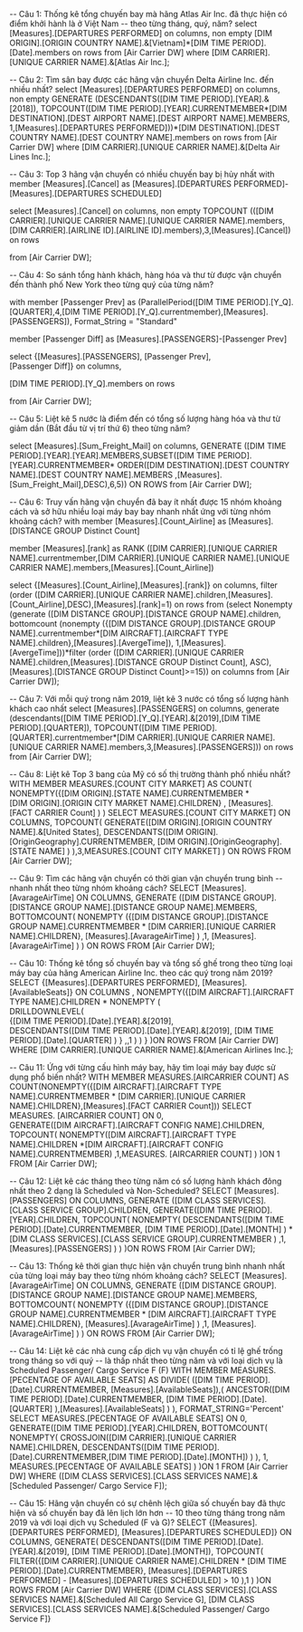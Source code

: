 ﻿-- Câu 1: Thống kê tổng chuyến bay mà hãng Atlas Air Inc. đã thực hiện có điểm khởi hành là ở Việt Nam 
--        theo từng tháng, quý, năm?
select [Measures].[DEPARTURES PERFORMED] on columns,
non empty [DIM ORIGIN].[ORIGIN COUNTRY NAME].&[Vietnam]*[DIM TIME PERIOD].[Date].members on rows
from [Air Carrier DW]
where [DIM CARRIER].[UNIQUE CARRIER NAME].&[Atlas Air Inc.];

-- Câu 2: Tìm sân bay được các hãng vận chuyển Delta Airline Inc. đến nhiều nhất?
select [Measures].[DEPARTURES PERFORMED] on columns,
non empty GENERATE (DESCENDANTS([DIM TIME PERIOD].[YEAR].&[2018]),
					TOPCOUNT([DIM TIME PERIOD].[YEAR].CURRENTMEMBER*[DIM DESTINATION].[DEST AIRPORT NAME].[DEST AIRPORT NAME].MEMBERS,
					1,[Measures].[DEPARTURES PERFORMED]))*[DIM DESTINATION].[DEST COUNTRY NAME].[DEST COUNTRY NAME].members 
					on rows
from [Air Carrier DW]
where [DIM CARRIER].[UNIQUE CARRIER NAME].&[Delta Air Lines Inc.];

-- Câu 3: Top 3 hãng vận chuyển có nhiều chuyến bay bị hủy nhất
with member [Measures].[Cancel] as
[Measures].[DEPARTURES PERFORMED]-[Measures].[DEPARTURES SCHEDULED]

select [Measures].[Cancel] on columns,
non empty TOPCOUNT (([DIM CARRIER].[UNIQUE CARRIER NAME].[UNIQUE CARRIER NAME].members,
					[DIM CARRIER].[AIRLINE ID].[AIRLINE ID].members),3,[Measures].[Cancel]) on rows

from [Air Carrier DW];

-- Câu 4: So sánh tổng hành khách, hàng hóa và thư từ được vận chuyển đến thành phố New York theo từng quý của từng năm?

with 
member [Passenger Prev] as
(ParallelPeriod([DIM TIME PERIOD].[Y_Q].[QUARTER],4,[DIM TIME PERIOD].[Y_Q].currentmember),[Measures].[PASSENGERS]), 
																						Format_String = "Standard"

member [Passenger Diff] as
[Measures].[PASSENGERS]-[Passenger Prev]

select {[Measures].[PASSENGERS],
		[Passenger Prev],	
		[Passenger Diff]} on columns,

[DIM TIME PERIOD].[Y_Q].members on rows

from [Air Carrier DW];

-- Câu 5: Liệt kê 5 nước là điểm đến có tổng số lượng hàng hóa và thư từ giảm dần (Bắt đầu từ vị trí thứ 6) theo từng năm?

select [Measures].[Sum_Freight_Mail] on columns,
GENERATE ([DIM TIME PERIOD].[YEAR].[YEAR].MEMBERS,SUBSET([DIM TIME PERIOD].[YEAR].CURRENTMEMBER*
														ORDER([DIM DESTINATION].[DEST COUNTRY NAME].[DEST COUNTRY NAME].MEMBERS
														,[Measures].[Sum_Freight_Mail],DESC),6,5)) ON ROWS
from [Air Carrier DW];

-- Câu 6: Truy vấn hãng vận chuyển đã bay ít nhất được 15 nhóm khoảng cách và sở hữu nhiều loại máy bay bay nhanh nhất ứng với từng nhóm khoảng cách? 
with 
member [Measures].[Count_Airline]  as
[Measures].[DISTANCE GROUP Distinct Count]

member [Measures].[rank] as
RANK ([DIM CARRIER].[UNIQUE CARRIER NAME].currentmember,[DIM CARRIER].[UNIQUE CARRIER NAME].[UNIQUE CARRIER NAME].members,[Measures].[Count_Airline])


select   {[Measures].[Count_Airline],[Measures].[rank]}   on columns,
filter (order ([DIM CARRIER].[UNIQUE CARRIER NAME].children,[Measures].[Count_Airline],DESC),[Measures].[rank]=1) on rows
from (select Nonempty (generate ([DIM DISTANCE GROUP].[DISTANCE GROUP NAME].children, 
			bottomcount (nonempty ({[DIM DISTANCE GROUP].[DISTANCE GROUP NAME].currentmember*[DIM AIRCRAFT].[AIRCRAFT TYPE NAME].children},[Measures].[AvergeTime]),
						1,[Measures].[AvergeTime]))*filter (order ([DIM CARRIER].[UNIQUE CARRIER NAME].children,[Measures].[DISTANCE GROUP Distinct Count], ASC),
				[Measures].[DISTANCE GROUP Distinct Count]>=15)) on columns
	 from [Air Carrier DW]);

-- Câu 7: Với mỗi quý trong năm 2019, liệt kê 3 nước có tổng số lượng hành khách cao nhất
select [Measures].[PASSENGERS] on columns,
generate (descendants([DIM TIME PERIOD].[Y_Q].[YEAR].&[2019],[DIM TIME PERIOD].[QUARTER]), 
		TOPCOUNT([DIM TIME PERIOD].[QUARTER].currentmember*[DIM CARRIER].[UNIQUE CARRIER NAME].[UNIQUE CARRIER NAME].members,3,[Measures].[PASSENGERS])) on rows
from [Air Carrier DW];


-- Câu 8: Liệt kê Top 3 bang của Mỹ có số thị trường thành phố nhiều nhất?
WITH MEMBER MEASURES.[COUNT CITY MARKET] AS
	COUNT(
		NONEMPTY({[DIM ORIGIN].[STATE NAME].CURRENTMEMBER *  
			[DIM ORIGIN].[ORIGIN CITY MARKET NAME].CHILDREN}
			, [Measures].[FACT CARRIER Count]
		)
	)
SELECT MEASURES.[COUNT CITY MARKET] ON COLUMNS,
	TOPCOUNT(
		GENERATE([DIM ORIGIN].[ORIGIN COUNTRY NAME].&[United States], 
			DESCENDANTS([DIM ORIGIN].[OriginGeography].CURRENTMEMBER, 
					[DIM ORIGIN].[OriginGeography].[STATE NAME]
			)
		),3,MEASURES.[COUNT CITY MARKET]
	)
	ON ROWS
FROM [Air Carrier DW];

-- Câu 9: Tìm các hãng vận chuyển có thời gian vận chuyển trung bình
-- nhanh nhất theo từng nhóm khoảng cách?
SELECT [Measures].[AvarageAirTime] ON COLUMNS,
	GENERATE ([DIM DISTANCE GROUP].[DISTANCE GROUP NAME].[DISTANCE GROUP NAME].MEMBERS,
		BOTTOMCOUNT(
			NONEMPTY ({[DIM DISTANCE GROUP].[DISTANCE GROUP NAME].CURRENTMEMBER * [DIM CARRIER].[UNIQUE CARRIER NAME].CHILDREN},
				[Measures].[AvarageAirTime]
			)
					,1, [Measures].[AvarageAirTime]
		)
	)
 ON ROWS
FROM [Air Carrier DW];

-- Câu 10: Thống kê tổng số chuyến bay và tổng số ghế trong theo từng loại máy bay của hãng American Airline Inc. theo các quý trong năm 2019?
SELECT {[Measures].[DEPARTURES PERFORMED], [Measures].[AvailableSeats]} ON COLUMNS
	, NONEMPTY({[DIM AIRCRAFT].[AIRCRAFT TYPE NAME].CHILDREN * 
			NONEMPTY (  
				DRILLDOWNLEVEL(  
					{[DIM TIME PERIOD].[Date].[YEAR].&[2019],  
						DESCENDANTS([DIM TIME PERIOD].[Date].[YEAR].&[2019],
									[DIM TIME PERIOD].[Date].[QUARTER]
						)
					} ,,1
				)
			)
		} 
	)ON ROWS
	FROM [Air Carrier DW]
	WHERE [DIM CARRIER].[UNIQUE CARRIER NAME].&[American Airlines Inc.];

-- Câu 11: Ứng với từng cấu hình máy bay, hãy tìm loại máy bay được sử dụng phổ biến nhất?
WITH MEMBER MEASURES.[AIRCARRIER COUNT] AS
COUNT(NONEMPTY({[DIM AIRCRAFT].[AIRCRAFT TYPE NAME].CURRENTMEMBER * 
	[DIM CARRIER].[UNIQUE CARRIER NAME].CHILDREN},[Measures].[FACT CARRIER Count]))
SELECT MEASURES. [AIRCARRIER COUNT] ON 0,	
	GENERATE([DIM AIRCRAFT].[AIRCRAFT CONFIG NAME].CHILDREN,
		TOPCOUNT(
			NONEMPTY([DIM AIRCRAFT].[AIRCRAFT TYPE NAME].CHILDREN *[DIM AIRCRAFT].[AIRCRAFT CONFIG NAME].CURRENTMEMBER)
			,1,MEASURES. [AIRCARRIER COUNT]
		)
	)ON 1
FROM [Air Carrier DW];

-- Câu 12: Liệt kê các tháng theo từng năm có số lượng hành khách đông nhất theo 2 dạng là Scheduled và Non-Scheduled?
SELECT [Measures].[PASSENGERS] ON COLUMNS,
	GENERATE ([DIM CLASS SERVICES].[CLASS SERVICE GROUP].CHILDREN,
		GENERATE([DIM TIME PERIOD].[YEAR].CHILDREN,
			TOPCOUNT(
				NONEMPTY(
					DESCENDANTS([DIM TIME PERIOD].[Date].CURRENTMEMBER,
						[DIM TIME PERIOD].[Date].[MONTH]
					) * [DIM CLASS SERVICES].[CLASS SERVICE GROUP].CURRENTMEMBER
				)
				,1,[Measures].[PASSENGERS]
			)
		)
	)ON ROWS
FROM [Air Carrier DW];

-- Câu 13: Thống kê thời gian thực hiện vận chuyển trung bình nhanh nhất của từng loại máy bay theo từng nhóm khoảng cách?
SELECT [Measures].[AvarageAirTime] ON COLUMNS,
	GENERATE ([DIM DISTANCE GROUP].[DISTANCE GROUP NAME].[DISTANCE GROUP NAME].MEMBERS,
		BOTTOMCOUNT(
			NONEMPTY ({[DIM DISTANCE GROUP].[DISTANCE GROUP NAME].CURRENTMEMBER * [DIM AIRCRAFT].[AIRCRAFT TYPE NAME].CHILDREN},
				[Measures].[AvarageAirTime]
			)
					,1, [Measures].[AvarageAirTime]
		)
	)
 ON ROWS
FROM [Air Carrier DW];

-- Câu 14: Liệt kê các nhà cung cấp dịch vụ vận chuyển có tỉ lệ ghế trống trong tháng so với quý
-- là thấp nhất theo từng năm và với loại dịch vụ là Scheduled Passenger/ Cargo Service F (F)
WITH MEMBER MEASURES.[PECENTAGE OF AVAILABLE SEATS] AS
DIVIDE(
	([DIM TIME PERIOD].[Date].CURRENTMEMBER,
		[Measures].[AvailableSeats]),(
			ANCESTOR([DIM TIME PERIOD].[Date].CURRENTMEMBER,
				[DIM TIME PERIOD].[Date].[QUARTER]
			),[Measures].[AvailableSeats]
		)
	), FORMAT_STRING='Percent'
SELECT MEASURES.[PECENTAGE OF AVAILABLE SEATS] ON 0,
	GENERATE([DIM TIME PERIOD].[YEAR].CHILDREN,
		BOTTOMCOUNT(
			NONEMPTY(
				CROSSJOIN([DIM CARRIER].[UNIQUE CARRIER NAME].CHILDREN,
					DESCENDANTS([DIM TIME PERIOD].[Date].CURRENTMEMBER,[DIM TIME PERIOD].[Date].[MONTH])
				)
			), 1, MEASURES.[PECENTAGE OF AVAILABLE SEATS]
		)
	)ON 1
FROM [Air Carrier DW]
WHERE ([DIM CLASS SERVICES].[CLASS SERVICES NAME].&[Scheduled Passenger/ Cargo Service F]);

-- Câu 15: Hãng vận chuyển có sự chênh lệch giữa số chuyến bay đã thực hiện và số chuyến bay đã lên lịch lớn hơn
-- 10 theo từng tháng trong năm 2019 và với loại dịch vụ Scheduled (F và G)?
SELECT {[Measures].[DEPARTURES PERFORMED], [Measures].[DEPARTURES SCHEDULED]} ON COLUMNS,
	GENERATE(
		DESCENDANTS([DIM TIME PERIOD].[Date].[YEAR].&[2019], [DIM TIME PERIOD].[Date].[MONTH]),
			TOPCOUNT(
				FILTER({[DIM CARRIER].[UNIQUE CARRIER NAME].CHILDREN * [DIM TIME PERIOD].[Date].CURRENTMEMBER},
					[Measures].[DEPARTURES PERFORMED] - [Measures].[DEPARTURES SCHEDULED] > 10
				),1
			)
	)ON ROWS
FROM [Air Carrier DW]
WHERE {[DIM CLASS SERVICES].[CLASS SERVICES NAME].&[Scheduled All Cargo Service G], 
	[DIM CLASS SERVICES].[CLASS SERVICES NAME].&[Scheduled Passenger/ Cargo Service F]}
